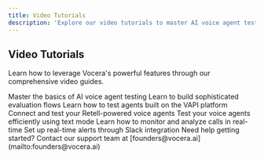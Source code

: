 ---
title: Video Tutorials
description: 'Explore our video tutorials to master AI voice agent testing and integration with Vocera.'
---

## Video Tutorials

Learn how to leverage Vocera's powerful features through our comprehensive video guides.

<CardGroup cols={2}>
  <Card
    title="Getting Started Guide"
    icon="play"
    href="https://www.tella.tv/video/beginners-guide-to-testing-ai-voice-agents-al7v"
  >
    Master the basics of AI voice agent testing
  </Card>
  <Card
    title="Advanced Testing Techniques"
    icon="graduation-cap"
    href="https://www.tella.tv/video/advanced-voice-agent-testing-building-evals-2rnz"
  >
    Learn to build sophisticated evaluation flows
  </Card>
  <Card
    title="VAPI Integration Guide"
    icon="plug"
    href="https://www.tella.tv/video/testing-agents-built-on-vapi-apwk"
  >
    Learn how to test agents built on the VAPI platform
  </Card>
  <Card
    title="Retell Integration Setup"
    icon="link"
    href="https://www.tella.tv/video/retell-integration-2al4"
  >
    Connect and test your Retell-powered voice agents
  </Card>
  <Card
    title="Text Mode Testing"
    icon="message"
    href="https://www.tella.tv/video/testing-voice-agents-via-text-mode-1-44un"
  >
    Test your voice agents efficiently using text mode
  </Card>
  <Card
    title="Call Monitoring"
    icon="phone"
    href="https://www.tella.tv/video/observing-call-via-vocera-abd6"
  >
    Learn how to monitor and analyze calls in real-time
  </Card>
  <Card
    title="Slack Integration"
    icon="slack"
    href="https://www.tella.tv/video/integrate-slack-for-alerts-346a"
  >
    Set up real-time alerts through Slack integration
  </Card>
</CardGroup>


<Note>
  Need help getting started? Contact our support team at [founders@vocera.ai](mailto:founders@vocera.ai)
</Note>
